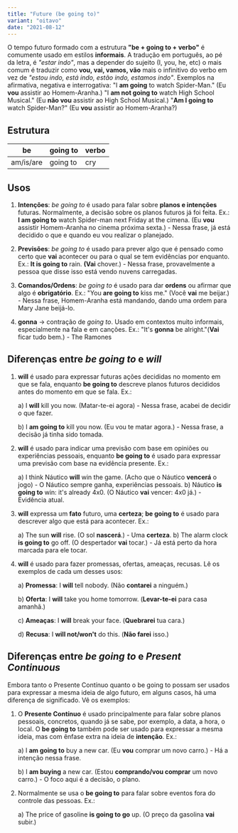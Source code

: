 ```yaml
---
title: "Future (be going to)"
variant: "oitavo"
date: "2021-08-12"
---
```


O tempo futuro formado com a estrutura **"be + going to + verbo"** é comumente usado em estilos **informais**. A tradução em português, ao pé da letra, é _"estar indo"_, mas a depender do sujeito (I, you, he, etc) o mais comum é traduzir como **vou, vai, vamos, vão** mais o infinitivo do verbo em vez de _"estou indo, está indo, estão indo, estamos indo"_. Exemplos na afirmativa, negativa e interrogativa:
"I **am going** to watch Spider-Man." (Eu **vou** assistir ao Homem-Aranha.)
"I **am not going to** watch High School Musical." (Eu **não vou** assistir ao High School Musical.)
"**Am I going to** watch Spider-Man?" (Eu **vou** assistir ao Homem-Aranha?)

## Estrutura

| be        | going to | verbo |
| --------- | -------- | ----- |
| am/is/are | going to | cry   |

## Usos

1. **Intenções**: _be going to_ é usado para falar sobre **planos e intenções** futuras. Normalmente, a decisão sobre os planos futuros já foi feita. Ex.: **I am going to** watch Spider-man next Friday at the cimena. (Eu **vou** assistir Homem-Aranha no cinema próxima sexta.) - Nessa frase, já está decidido o que e quando eu vou realizar o planejado.

2. **Previsões**: _be going to_ é usado para prever algo que é pensado como certo que **vai** acontecer ou para o qual se tem evidências por enquanto. Ex.: **It is going to** rain. **(Vai** chover.) - Nessa frase, provavelmente a pessoa que disse isso está vendo nuvens carregadas.

3. **Comandos/Ordens**: _be going to_ é usado para dar **ordens** ou afirmar que algo é **obrigatório**. Ex.: "You **are going to** kiss me." (Você **vai** me beijar.) - Nessa frase, Homem-Aranha está mandando, dando uma ordem para Mary Jane beijá-lo.

4. **gonna** → contração de _going to_. Usado em contextos muito informais, especialmente na fala e em canções. Ex.: "It's **gonna** be alright."(**Vai** ficar tudo bem.) - The Ramones

## Diferenças entre _be going to_ e _will_

1.  **will** é usado para expressar futuras ações decididas no momento em que se fala, enquanto **be going to** descreve planos futuros decididos antes do momento em que se fala. Ex.:

    a) I **will** kill you now. (Matar-te-ei agora) - Nessa frase, acabei de decidir o que fazer.

    b) I **am going to** kill you now. (Eu vou te matar agora.) - Nessa frase, a decisão já tinha sido tomada.

2.  **will** é usado para indicar uma previsão com base em opiniões ou experiências pessoais, enquanto **be going to** é usado para expressar uma previsão com base na evidência presente. Ex.:

    a) I think Náutico **will** win the game. (Acho que o Náutico **vencerá** o jogo) - O Náutico sempre ganha, experiências pessoais.
    b) Náutico **is going to** win: it's already 4x0. (O Náutico **vai** vencer: 4x0 já.) - Evidência atual.

3.  **will** expressa um **fato** futuro, uma **certeza**; **be going to** é usado para descrever algo que está para acontecer. Ex.:

    a) The sun **will** rise. (O sol **nascerá**.) - Uma **certeza**.
    b) The alarm clock **is going to** go off. (O despertador **vai** tocar.) - Já está perto da hora marcada para ele tocar.

4.  **will** é usado para fazer promessas, ofertas, ameaças, recusas. Lê os exemplos de cada um desses usos:

    a) **Promessa**: I **will** tell nobody. (Não **contarei** a ninguém.)

    b) **Oferta**: I **will** take you home tomorrow. (**Levar-te-ei** para casa amanhã.)

    c) **Ameaças**: I **will** break your face. (**Quebrarei** tua cara.)

    d) **Recusa**: I **will not/won't** do this. (**Não farei** isso.)

## Diferenças entre _be going to_ e _Present Continuous_

Embora tanto o Presente Contínuo quanto o be going to possam ser usados para expressar a mesma ideia de algo futuro, em alguns casos, há uma diferença de significado. Vê os exemplos:

1. O **Presente Contínuo** é usado principalmente para falar sobre planos pessoais, concretos, quando já se sabe, por exemplo, a data, a hora, o local. O **be going to** também pode ser usado para expressar a mesma ideia, mas com ênfase extra na ideia de **intenção**. Ex.:

   a) I **am going to** buy a new car. (Eu **vou** comprar um novo carro.) - Há a intenção nessa frase.

   b) I **am buying** a new car. (Estou **comprando/vou comprar** um novo carro.) - O foco aqui é a decisão, o plano.

2. Normalmente se usa o **be going to** para falar sobre eventos fora do controle das pessoas. Ex.:

   a) The price of gasoline **is going to go** up. (O preço da gasolina **vai** subir.)
